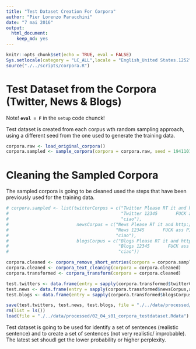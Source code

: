 ```yaml
---
title: "Test Dataset Creation For Corpora"
author: "Pier Lorenzo Paracchini"
date: "7 mai 2016"
output: 
  html_document: 
    keep_md: yes
---
```


```r
knitr::opts_chunk$set(echo = TRUE, eval = FALSE)
Sys.setlocale(category = "LC_ALL",locale = "English_United States.1252")
source("./../scripts/corpora.R")
```

# Test Dataset from the Corpora (Twitter, News & Blogs)

Note! __`eval = F`__ in the `setup` code chunck!

Test dataset is created from each corpus wth random sampling approach, using a different seed from the one used to generate the training data. 

```r
corpora.raw <- load_original_corpora()
corpora.sampled <- sample_corpora(corpora = corpora.raw, seed = 19411016, twitter.perc = 0.005, news.perc = 0.01, blogs.perc = 0.01)
```

# Cleaning the Sampled Corpora

The sampled corpora is going to be cleaned used the steps that have been previously used for the training data.

```r
# corpora.sampled <- list(twitterCorpus = c("Twitter Please RT it and http://test.com/pparacch/177065 u r c'mon doin' ma'am I'm doing it!ðŸ‘¦",
#                                           "Twitter 12345       FUCK ass PIppero, I'm going to work a lot .... , _ test",
#                                           "ciao"),
#                          newsCorpus = c("News Please RT it and http://test.com/pparacch/177065 u r c'mon doin' ma'am I'm doing it!ðŸ‘¦",
#                                         "News 12345       FUCK ass PIppero, I'm going to work a lot .... , _ test",
#                                         "ciao"),
#                          blogsCorpus = c("Blogs Please RT it and http://test.com/pparacch/177065 u r c'mon doin' ma'am I'm doing it!ðŸ‘¦",
#                                          "Blogs 12345       FUCK ass PIppero, I'm going to work a lot .... , _ test",
#                                          "ciao"))

corpora.cleaned <- corpora_remove_short_entries(corpora = corpora.sampled, minNoOfChars = 40)
corpora.cleaned <- corpora_text_cleaning(corpora = corpora.cleaned)
corpora.transformed <- corpora_transform(corpora = corpora.cleaned)

test.twitters <- data.frame(entry = sapply(corpora.transformed$twitterCorpus,as.character))
test.news <- data.frame(entry = sapply(corpora.transformed$newsCorpus,as.character))
test.blogs <- data.frame(entry = sapply(corpora.transformed$blogsCorpus,as.character))

save(test.twitters, test.news, test.blogs, file = "./../data/processed/02_04_s01_corpora_testdataset.Rdata")
rm(list = ls())
load(file = "./../data/processed/02_04_s01_corpora_testdataset.Rdata")
```

Test dataset is going to be used for identify a set of sentences (realistic sentence)  and to create a set of sentences (not very realistic/ improbable). The latest set shoudl get the lower probability or higher perplexity.